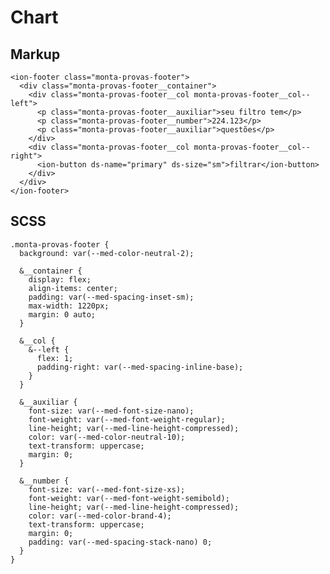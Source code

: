 
<Meta title="Components/Compositions/Monta provas/Footer/Usage" />

# Chart

## Markup

```
<ion-footer class="monta-provas-footer">
  <div class="monta-provas-footer__container">
    <div class="monta-provas-footer__col monta-provas-footer__col--left">
      <p class="monta-provas-footer__auxiliar">seu filtro tem</p>
      <p class="monta-provas-footer__number">224.123</p>
      <p class="monta-provas-footer__auxiliar">questões</p>
    </div>
    <div class="monta-provas-footer__col monta-provas-footer__col--right">
      <ion-button ds-name="primary" ds-size="sm">filtrar</ion-button>
    </div>
  </div>
</ion-footer>
```

## SCSS

```
.monta-provas-footer {
  background: var(--med-color-neutral-2);

  &__container {
    display: flex;
    align-items: center;
    padding: var(--med-spacing-inset-sm);
    max-width: 1220px;
    margin: 0 auto;
  }

  &__col {
    &--left {
      flex: 1;
      padding-right: var(--med-spacing-inline-base);
    }
  }

  &__auxiliar {
    font-size: var(--med-font-size-nano);
    font-weight: var(--med-font-weight-regular);
    line-height; var(--med-line-height-compressed);
    color: var(--med-color-neutral-10);
    text-transform: uppercase;
    margin: 0;
  }

  &__number {
    font-size: var(--med-font-size-xs);
    font-weight: var(--med-font-weight-semibold);
    line-height; var(--med-line-height-compressed);
    color: var(--med-color-brand-4);
    text-transform: uppercase;
    margin: 0;
    padding: var(--med-spacing-stack-nano) 0;
  }
}
```
